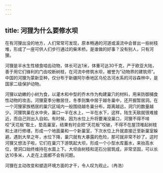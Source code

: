 ```yaml
---
---
---
```

title: 河狸为什么要修水坝
---




在有河狸出没的地方，人们常常可发现，原本畅通的河道或溪流中会冒出一些树枝堆，形成了一座可供人们步行通过的柴禾桥。是谁做的好事？没有别人，只有河狸。

河狸是半水生性植食啮齿动物，体长可达1米，体重可达30千克，产于欧亚大陆，善于用它们锋利的门齿咬断树枝，在河流中修筑水坝，被誉为“动物界的建筑师”。中国的河狸为蒙新亚种，仅分布于新疆阿尔泰地区乌伦古河水系的河谷森林中，是国家二级保护动物。



河狸以幼嫩的小树为食，以灌木和中型的乔木作为构建巢穴的材料，用来防御捕食性动物的攻击。河狸夏季分散居住，冬季则集中居于越冬巢中，还开掘暂居洞。在一个河狸家族栖居的巢穴区域内一般围绕越冬巢分布，距离越远，洞穴的数量越少。河狸筑巢在水中央，巢口一半在水上，一半在水下，这样，陆生天敌就很难接近，而自己则出入自如。有时候，因为水位上升将要淹没巢口，河狸不得不啃咬“天花板”取土，垫高巢室，结果有时会把“天花板”咬破，不得不在屋顶堆起树枝和土进行修缮，形成一个地面巢和一个新巢室，下次水位上升就直接迁至新巢室躲避。遇到大旱之年，水位下降，巢穴就有大暴露的危险，那可就非常不妙了。这时河狸又想法子啦，它们在巢穴下游筑起大坝，形成一个小型水库蓄水，来抬高水位，使洞口始终维持在水面上下。大坝由树枝和泥石分层筑成，非常坚固，可以长达10多米，人走在上面都不会有问题。

河狸在主动改变和塑造环境方面的才干，令人叹为观止。（冉浩）